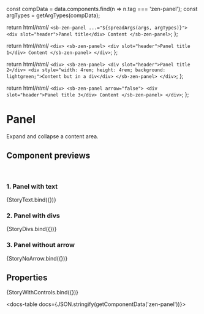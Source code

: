 

const compData = data.components.find(n => n.tag === 'zen-panel');
const argTypes = getArgTypes(compData);

<Meta title="Containers/Panel" component="zen-panel" argTypes={argTypes} />

  return html/*html*/ `
    <sb-zen-panel ...="${spreadArgs(args, argTypes)}">
      <div slot="header">Panel title</div>
      Content
    </sb-zen-panel>
  `;
};

  return html/*html*/ `
    <div>
      <sb-zen-panel>
        <div slot="header">Panel title 1</div>
        Content
      </sb-zen-panel>
    </div>
  `;
};

  return html/*html*/ `
    <div>
      <sb-zen-panel>
        <div slot="header">Panel title 2</div>
        <div style="width: 4rem; height: 4rem; background: lightgreen;">Content but in a div</div>
      </sb-zen-panel>
    </div>
  `;
};

  return html/*html*/ `
    <div>
      <sb-zen-panel arrow="false">
        <div slot="header">Panel title 3</div>
        Content
      </sb-zen-panel>
    </div>
  `;
};

# Panel

Expand and collapse a content area.

## Component previews

<br />

### 1. Panel with text

<Canvas>
  <Story name="text">{StoryText.bind({})}</Story>
</Canvas>

### 2. Panel with divs

<Canvas>
  <Story name="divs">{StoryDivs.bind({})}</Story>
</Canvas>

### 3. Panel without arrow

<Canvas>
  <Story name="no-arrow">{StoryNoArrow.bind({})}</Story>
</Canvas>

## Properties

<Canvas>
  <Story
    name="default"
    args={{
      ...getDefaultArgs(argTypes),
    }}
  >
    {StoryWithControls.bind({})}
  </Story>
</Canvas>

<ArgsTable story="default" />

<docs-table docs={JSON.stringify(getComponentData('zen-panel'))}></docs-table>
